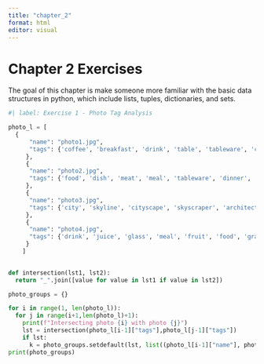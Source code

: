 ```yaml
---
title: "chapter_2"
format: html
editor: visual
---
```


# Chapter 2 Exercises

The goal of this chapter is make someone more familiar with the basic data structures in python, which include lists, tuples, dictionaries, and sets. 

```python
#| label: Exercise 1 - Photo Tag Analysis

photo_l = [
  {
	  "name": "photo1.jpg",
	  "tags": {'coffee', 'breakfast', 'drink', 'table', 'tableware', 'cup', 'food'}
	 },
	 {
	  "name": "photo2.jpg",
	  "tags": {'food', 'dish', 'meat', 'meal', 'tableware', 'dinner', 'vegetable'}
	 },
	 {
	  "name": "photo3.jpg",
	  "tags": {'city', 'skyline', 'cityscape', 'skyscraper', 'architecture', 'building', 'travel'}
	 },
	 {
	  "name": "photo4.jpg",
	  "tags": {'drink', 'juice', 'glass', 'meal', 'fruit', 'food', 'grapes'}
	 }
	]
	

def intersection(lst1, lst2):
  return "_".join([value for value in lst1 if value in lst2]) 

photo_groups = {}

for i in range(1, len(photo_l)):
  for j in range(i+1,len(photo_l)+1):
    print(f"Intersecting photo {i} with photo {j}")
    lst = intersection(photo_l[i-1]["tags"],photo_l[j-1]["tags"])
    if lst: 
      k = photo_groups.setdefault(lst, list((photo_l[i-1]["name"], photo_l[j-1]["name"])))  
print(photo_groups)

```

